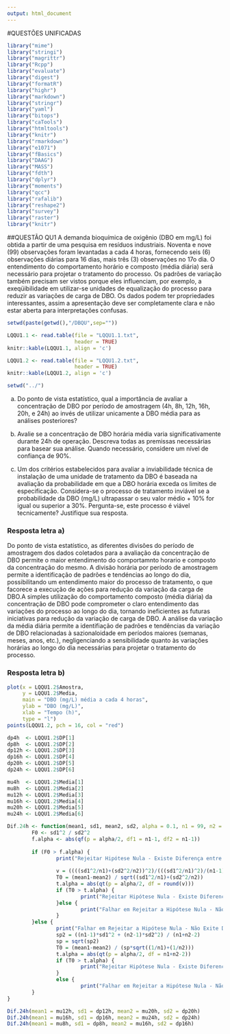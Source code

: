 ```yaml
---
output: html_document
---
```

#QUESTÕES UNIFICADAS
```r
library("mime")
library("stringi")
library("magrittr") 
library("Rcpp")
library("evaluate")
library("digest")
library("formatR")
library("highr")
library("markdown")
library("stringr")
library("yaml")
library("bitops")
library("caTools")
library("htmltools")
library("knitr")
library("rmarkdown")
library("e1071")
library("fBasics")
library("DAAG")
library("MASS")
library("fdth")
library("dplyr")
library("moments")
library("qcc")
library("rafalib")
library("reshape2")
library("survey")
library("raster")
library("knitr")
```

##QUESTÃO QU1
A demanda bioquímica de oxigênio (DBO em mg/L) foi obtida a partir de uma pesquisa em resíduos industriais. Noventa e nove (99) observações foram levantadas a cada 4 horas, fornecendo seis (6) observações diárias para 16 dias, mais três (3) observações no 17o dia. O entendimento do comportamento horário e composto (média diária) será necessário para projetar o tratamento do processo. Os padrões de variação também precisam ser vistos porque eles influenciam, por exemplo, a exeqüibilidade em utilizar-se unidades de equalização do processo para reduzir as variações de carga de DBO. Os dados podem ter propriedades interessantes, assim a apresentação deve ser completamente clara e não estar aberta para interpretações confusas.

```r
setwd(paste(getwd(),"/DBQU",sep=""))

LQQU1.1 <- read.table(file = "LQQU1.1.txt",
                      header = TRUE)
knitr::kable(LQQU1.1, align = 'c')

LQQU1.2 <- read.table(file = "LQQU1.2.txt",
                      header = TRUE)
knitr::kable(LQQU1.2, align = 'c')

setwd("../")
```

a) Do ponto de vista estatístico, qual a importância de avaliar a concentração de DBO por período de amostragem (4h, 8h, 12h, 16h, 20h, e 24h) ao invés de utilizar unicamente a DBO média para as análises posteriores?

b) Avalie se a concentração de DBO horária média varia significativamente durante 24h de operação. Descreva todas as premissas necessárias para basear sua análise. Quando necessário, considere um nível de confiança de 90%.

c) Um dos critérios estabelecidos para avaliar a inviabilidade técnica de instalação de uma unidade de tratamento da DBO é baseada na avaliação da probabilidade em que a DBO horária exceda os limites de especificação. Considera-se o processo de tratamento inviável se a probabilidade da DBO (mg/L) ultrapassar o seu valor médio + 10% for igual ou superior a 30%. Pergunta-se, este processo é viável tecnicamente? Justifique sua resposta.

### Resposta letra a)
Do ponto de vista estatístico, as diferentes divisões do período de amostragem dos dados coletados para a avaliação da concentração de DBO permite o maior entendimento do comportamnto horario e composto da concentração do mesmo. A divisão horária por período de amostragem permite a identificação de padrões e tendéncias ao longo do dia, possibilitando um entendimento maior do processo de tratamento, o que facorece a execução de ações para redução da variação da carga de DBO.A simples utilização do comportamento composto (média diária) da concentração de DBO pode comprometer o claro entendimento das variações do processo ao longo do dia, tornando ineficientes as futuras iniciativas para redução da variação de carga de DBO. A análise da variação da média diária permite a identifiação de padrões e tendências da variação de DBO relacionadas à sazionaloidade em períodos maiores (semanas, meses, anos, etc.), negligenciando a sensibilidade quanto às variações horárias ao longo do dia necessárias para projetar o tratamento do processo.

### Resposta letra b)
```r
plot(x = LQQU1.2$Amostra,
     y = LQQU1.2$Media,
     main = "DBO (mg/L) média a cada 4 horas",
     ylab = "DBO (mg/L)",
     xlab = "Tempo (h)",
     type = "l")
points(LQQU1.2, pch = 16, col = "red")

dp4h  <- LQQU1.2$DP[1]
dp8h  <- LQQU1.2$DP[2]
dp12h <- LQQU1.2$DP[3]
dp16h <- LQQU1.2$DP[4]
dp20h <- LQQU1.2$DP[5]
dp24h <- LQQU1.2$DP[6]

mu4h  <- LQQU1.2$Media[1]
mu8h  <- LQQU1.2$Media[2]
mu12h <- LQQU1.2$Media[3]
mu16h <- LQQU1.2$Media[4]
mu20h <- LQQU1.2$Media[5]
mu24h <- LQQU1.2$Media[6]

Dif.24h <- function(mean1, sd1, mean2, sd2, alpha = 0.1, n1 = 99, n2 = 99) {
        F0 <- sd1^2 / sd2^2
        f.alpha <- abs(qf(p = alpha/2, df1 = n1-1, df2 = n1-1))
        
        if (F0 > f.alpha) {
                print("Rejeitar Hipótese Nula - Existe Diferença entre as Variâncias")
                
                v = ((((sd1^2/n1)+(sd2^2/n2))^2)/(((sd1^2/n1)^2)/(n1-1)+((sd2^2/n2)^2)/(n2-1)))
                T0 = (mean1-mean2) / sqrt((sd1^2/n1)+(sd2^2/n2))
                t.alpha = abs(qt(p = alpha/2, df = round(v)))
                if (T0 > t.alpha) {
                        print("Rejeitar Hipótese Nula - Existe Diferença entre as Médias")
                }else {
                        print("Falhar em Rejeitar a Hipótese Nula - Não Exite Diferença Significativa entre as Médias")
                }
        }else {
                print("Falhar em Rejeitar a Hipótese Nula - Não Exite Diferença Significativa  entre as Variâncias")
                sp2 = ((n1-1)*sd1^2 + (n2-1)*sd2^2) / (n1+n2-2)
                sp = sqrt(sp2)
                T0 = (mean1-mean2) / (sp*sqrt((1/n1)+(1/n2)))
                t.alpha = abs(qt(p = alpha/2, df = n1+n2-2))
                if (T0 > t.alpha) {
                        print("Rejeitar Hipótese Nula - Existe Diferença entre as Médias")  
                }
                else {
                        print("Falhar em Rejeitar a Hipótese Nula - Não Exite Diferença Significativa  entre as Médias")}
        }
}

Dif.24h(mean1 = mu12h, sd1 = dp12h, mean2 = mu20h, sd2 = dp20h)
Dif.24h(mean1 = mu16h, sd1 = dp16h, mean2 = mu24h, sd2 = dp24h)
Dif.24h(mean1 = mu8h, sd1 = dp8h, mean2 = mu16h, sd2 = dp16h)

```


